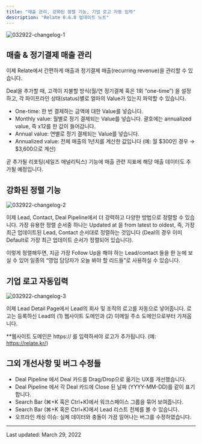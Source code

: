 ```yaml
---
title: "매출 관리, 강화된 정렬 기능, 기업 로고 자동 입력"
description: "Relate 0.6.0 업데이트 노트"
---
```


![032922-changelog-1](/images/changelog/032922-changelog-1.png)

## 매출 & 정기결제 매출 관리

이제 Relate에서 간편하게 매출과 정기결제 매출(recurring revenue)을 관리할 수 있습니다.

Deal을 추가할 때, 고객이 지불할 방식(월/연 정기결제 혹은 1회 “one-time”) 을 설정하고, 각 파이프라인 상태(status)별로 얼마의 Value가 있는지 파악할 수 있습니다.
- One-time: 한 번 결제하는 금액에 대한 Value를 넣습니다.
- Monthly value: 월별로 정기 결제되는 Value를 넣습니다. 괄호에는 annualized value, 즉 x12를 한 값이 들어갑니다.
- Annual value: 연별로 정기 결제되는 Value를 넣습니다.
- Annualized value: 전체 매출의 1년치를 계산한 값입니다 (예: 월 $300인 경우 → $3,600으로 계산)

곧 추가될 리포팅(세일즈 애널리틱스) 기능에 매출 관련 지표에 해당 매출 데이터도 추가될 예정입니다.

## 강화된 정렬 기능

![032922-changelog-2](/images/changelog/032922-changelog-2.png)

이제 Lead, Contact, Deal Pipeline에서 더 강력하고 다양한 방법으로 정렬할 수 있습니다. 가장 유용한 정렬 순서중 하나는 Updated at 을 from latest to oldest, 즉, 가장 최근 업데이트된 Lead, Contact 순서대로 정렬하는 것입니다 (Deal의 경우 이미 Default로 가장 최근 업데이트 순서가 정렬되어 있습니다).

이렇게 정렬해두면, 지금 가장 Follow Up을 해야 하는 Lead/contact 들을 한 눈에 보실 수 있어 일종의 “영업 담당자가 오늘 봐야 할 리드들”로 사용하실 수 있습니다.

## 기업 로고 자동입력

![032922-changelog-3](/images/changelog/032922-changelog-3.png)

이제 Lead Detail Page에서 Lead의 회사 및 조직의 로고를 자동으로 넣어줍니다. 로고는 등록하신 Lead의 (1) 웹사이트 도메인과 (2) 이메일 주소 도메인으로부터 가져옵니다.

**웹사이트 도메인은 https:// 를 입력하셔야 로고가 추가됩니다. (예: https://relate.kr/)

## 그외 개선사항 및 버그 수정들
- Deal Pipeline 에서 Deal 카드를 Drag/Drop으로 옮기는 UX를 개선했습니다.
- Deal Pipeline 에서 각 Deal 카드에 Close 된 날짜 (YYYY-MM-DD)를 같이 표기합니다.
- Search Bar (⌘+K 혹은 Ctrl+K)에서 워크스페이스 그룹을 묶어 보여줍니다.
- Search Bar (⌘+K 혹은 Ctrl+K)에서 Lead 리스트 전체를 볼 수 있습니다.
- 오프라인 캐싱 이슈: 실제 데이터와 충돌이 가끔 일어나는 버그를 수정하였습니다.

---

Last updated: March 29, 2022
